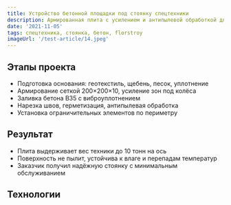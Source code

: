 ```yaml
---
title: Устройство бетонной площадки под стоянку спецтехники
description: Армированная плита с усилением и антипылевой обработкой для длительного хранения тяжёлой техники
date: '2021-11-05'
tags: спецтехника, стоянка, бетон, florstroy
imageUrl: '/test-article/14.jpeg'
---
```


<Quote
  content="Площадка рассчитана на длительное хранение тяжёлой техники — прочность и устойчивость в приоритете."
  author="FlorStroy"
  cite="https://florstroy.ru/"
/>

## Этапы проекта

- Подготовка основания: геотекстиль, щебень, песок, уплотнение
- Армирование сеткой 200×200×10, усиление зон под колёса
- Заливка бетона B35 с виброуплотнением
- Нарезка швов, герметизация, антипылевая обработка
- Установка ограничительных элементов по периметру

<ArticleImage src="/test-article/14.jpeg" alt="Бетонная площадка под стоянку спецтехники" />

## Результат

- Плита выдерживает вес техники до 10 тонн на ось
- Поверхность не пылит, устойчива к влаге и перепадам температур
- Заказчик получил надёжную стоянку с минимальным обслуживанием

<Quote
  content="Техника стоит ровно, без просадок — бетон работает как надо, даже зимой."
  author="Механик FlorStroy"
  cite="https://florstroy.ru/"
/>

## Технологии

<Code
  code="Бетон B35 W10 F400  
Армирование: сетка 200×200×10 + усиление зон  
Антипылевая обработка: полиуретановый состав  
Оборудование: виброрейка, нивелир, шовный резчик"
  language="text"
/>
